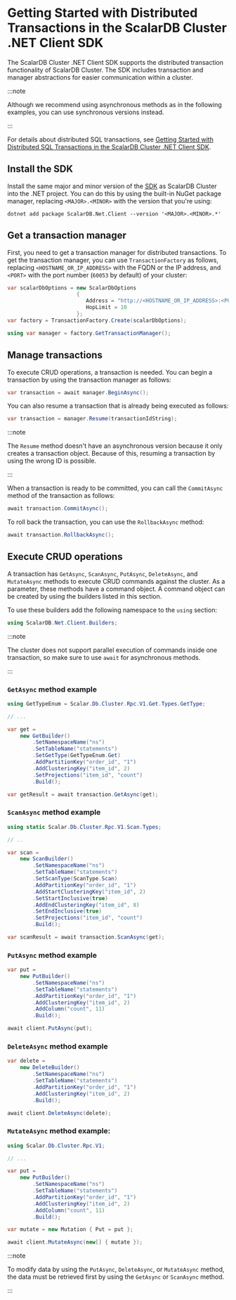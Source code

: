 # Getting Started with Distributed Transactions in the ScalarDB Cluster .NET Client SDK

The ScalarDB Cluster .NET Client SDK supports the distributed transaction functionality of ScalarDB Cluster. The SDK includes transaction and manager abstractions for easier communication within a cluster.

:::note

Although we recommend using asynchronous methods as in the following examples, you can use synchronous versions instead.

:::

For details about distributed SQL transactions, see [Getting Started with Distributed SQL Transactions in the ScalarDB Cluster .NET Client SDK](getting-started-with-distributed-sql-transactions.mdx).

## Install the SDK

Install the same major and minor version of the [SDK](https://www.nuget.org/packages/ScalarDB.Net.Client) as ScalarDB Cluster into the .NET project. You can do this by using the built-in NuGet package manager, replacing `<MAJOR>.<MINOR>` with the version that you're using:

```console
dotnet add package ScalarDB.Net.Client --version '<MAJOR>.<MINOR>.*'
```

## Get a transaction manager

First, you need to get a transaction manager for distributed transactions. To get the transaction manager, you can use `TransactionFactory` as follows, replacing `<HOSTNAME_OR_IP_ADDRESS>` with the FQDN or the IP address, and `<PORT>` with the port number (`60053` by default) of your cluster:

```c#
var scalarDbOptions = new ScalarDbOptions
                      {
                         Address = "http://<HOSTNAME_OR_IP_ADDRESS>:<PORT>",
                         HopLimit = 10
                      };
var factory = TransactionFactory.Create(scalarDbOptions);

using var manager = factory.GetTransactionManager();
```

## Manage transactions

To execute CRUD operations, a transaction is needed. You can begin a transaction by using the transaction manager as follows:

```c#
var transaction = await manager.BeginAsync();
```

You can also resume a transaction that is already being executed as follows:

```c#
var transaction = manager.Resume(transactionIdString);
```

:::note

The `Resume` method doesn't have an asynchronous version because it only creates a transaction object. Because of this, resuming a transaction by using the wrong ID is possible.

:::

When a transaction is ready to be committed, you can call the `CommitAsync` method of the transaction as follows:

```c#
await transaction.CommitAsync();
```

To roll back the transaction, you can use the `RollbackAsync` method:

```c#
await transaction.RollbackAsync();
```

## Execute CRUD operations

A transaction has `GetAsync`, `ScanAsync`, `PutAsync`, `DeleteAsync`, and `MutateAsync` methods to execute CRUD commands against the cluster. As a parameter, these methods have a command object. A command object can be created by using the builders listed in this section.

To use these builders add the following namespace to the `using` section:

```c#
using ScalarDB.Net.Client.Builders;
```

:::note

The cluster does not support parallel execution of commands inside one transaction, so make sure to use `await` for asynchronous methods.

:::

### `GetAsync` method example

```c#
using GetTypeEnum = Scalar.Db.Cluster.Rpc.V1.Get.Types.GetType;

// ...

var get =
    new GetBuilder()
        .SetNamespaceName("ns")
        .SetTableName("statements")
        .SetGetType(GetTypeEnum.Get)
        .AddPartitionKey("order_id", "1")
        .AddClusteringKey("item_id", 2)
        .SetProjections("item_id", "count")
        .Build();

var getResult = await transaction.GetAsync(get);
```

### `ScanAsync` method example

```c#
using static Scalar.Db.Cluster.Rpc.V1.Scan.Types;

// ..

var scan =
    new ScanBuilder()
        .SetNamespaceName("ns")
        .SetTableName("statements")
        .SetScanType(ScanType.Scan)
        .AddPartitionKey("order_id", "1")
        .AddStartClusteringKey("item_id", 2)
        .SetStartInclusive(true)
        .AddEndClusteringKey("item_id", 8)
        .SetEndInclusive(true)
        .SetProjections("item_id", "count")
        .Build();

var scanResult = await transaction.ScanAsync(get);
```

### `PutAsync` method example

```c#
var put =
    new PutBuilder()
        .SetNamespaceName("ns")
        .SetTableName("statements")
        .AddPartitionKey("order_id", "1")
        .AddClusteringKey("item_id", 2)
        .AddColumn("count", 11)
        .Build();

await client.PutAsync(put);
```

### `DeleteAsync` method example

```c#
var delete =
    new DeleteBuilder()
        .SetNamespaceName("ns")
        .SetTableName("statements")
        .AddPartitionKey("order_id", "1")
        .AddClusteringKey("item_id", 2)
        .Build();

await client.DeleteAsync(delete);
```

### `MutateAsync` method example:

```c#
using Scalar.Db.Cluster.Rpc.V1;

// ...

var put =
    new PutBuilder()
        .SetNamespaceName("ns")
        .SetTableName("statements")
        .AddPartitionKey("order_id", "1")
        .AddClusteringKey("item_id", 2)
        .AddColumn("count", 11)
        .Build();

var mutate = new Mutation { Put = put };

await client.MutateAsync(new[] { mutate });
```

:::note

To modify data by using the `PutAsync`, `DeleteAsync`, or `MutateAsync` method, the data must be retrieved first by using the `GetAsync` or `ScanAsync` method.

:::

